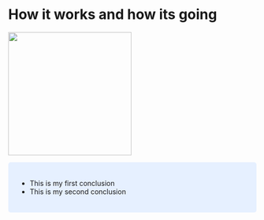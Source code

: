 # How it works and how its going

![](https://media.giphy.com/media/MJ6SslGZEYKhG/giphy.gif){width=250px}

<style>
div.blue { background-color:#e6f0ff; border-radius: 5px; padding: 20px;}
</style>
<div class = "blue">
- This is my first conclusion
- This is my second conclusion
</div>